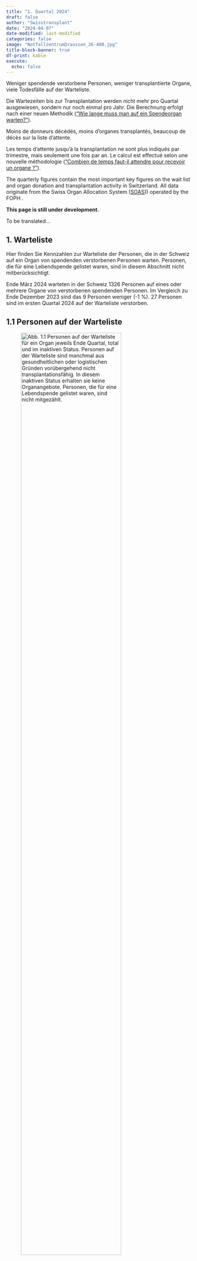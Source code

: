 ```yaml
---
title: "1. Quartal 2024"
draft: false
author: "Swisstransplant"
date: "2024-04-07"
date-modified: last-modified
categories: false
image: "NotfallzentrumDraussen_26-400.jpg"
title-block-banner: true
df-print: kable
execute:
  echo: false
---
```


::: {.content-visible when-profile="de"}
Weniger spendende verstorbene Personen, weniger transplantierte Organe, viele Todesfälle auf der Warteliste.

::: {.callout-warning title="Hinweis"}
Die Wartezeiten bis zur Transplantation werden nicht mehr pro Quartal ausgewiesen, sondern nur noch einmal pro Jahr. Die Berechnung erfolgt nach einer neuen Methodik (["Wie lange muss man auf ein Spendeorgan warten?"](https://data.swisstransplant.org/posts/2024-WL/){target="_blank"}).
:::

:::

::: {.content-visible when-profile="fr"}
Moins de donneurs décédés, moins d’organes transplantés, beaucoup de décès sur la liste d’attente.

::: {.callout-warning title="Remarque"}
Les temps d’attente jusqu’à la transplantation ne sont plus indiqués par trimestre, mais seulement une fois par an. Le calcul est effectué selon une nouvelle méthodologie (["Combien de temps faut-il attendre pour recevoir un organe ?"](https://data.swisstransplant.org/fr/posts/2024-WL/){target="_blank"}).
:::

:::

::: {.content-visible when-profile="en"}
The quarterly figures contain the most important key figures on the wait list and organ donation and transplantation activity in Switzerland. All data originate from the Swiss Organ Allocation System ([SOAS](https://www.bag.admin.ch/bag/de/home/medizin-und-forschung/transplantationsmedizin/transplantieren-von-organen-geweben-Zellen/zuteilung-organe-gewebe-blut-stammzellen/soas.html){target="_blank"})) operated by the FOPH .

::: {.callout-warning title="Please note"}
**This page is still under development.**
:::

::: {.callout-warning title="Please note"}
To be translated...
:::

:::

::: {.content-visible when-profile="de"}
# 1. Warteliste

Hier finden Sie Kennzahlen zur Warteliste der Personen, die in der Schweiz auf ein Organ von spendenden verstorbenen Personen warten. Personen, die für eine Lebendspende gelistet waren, sind in diesem Abschnitt nicht mitberücksichtigt.

::: {.callout-tip title="Das Wichtigste in Kürze"}
Ende März 2024 warteten in der Schweiz 1326 Personen auf eines oder mehrere Organe von verstorbenen spendenden Personen. Im Vergleich zu Ende Dezember 2023 sind das 9 Personen weniger (-1 %). 27 Personen sind im ersten Quartal 2024 auf der Warteliste verstorben.
:::

## 1.1 Personen auf der Warteliste

![**Abb. 1.1** Personen auf der Warteliste für ein Organ jeweils Ende Quartal, total und im inaktiven Status. Personen auf der Warteliste sind manchmal aus gesundheitlichen oder logistischen Gründen vorübergehend nicht transplantationsfähig. In diesem inaktiven Status erhalten sie keine Organangebote. Personen, die für eine Lebendspende gelistet waren, sind nicht mitgezählt.](Fig1.1-de.png){width=80%}

<br>

|Indikator                                   |Letztes Quartal | Veränderung zum Vorquartal    |
|--------------------------------------------|----------------:|-------------------------------:|
|Anzahl Personen auf der Warteliste          |1326             |-9 Personen (-1 %)           |
|Anteil inaktive                             |52 %             |+/- 0 Prozentpunkte          |

::: {.callout-note title="Lesebeispiel"}
Ende letztes Quartal warteten in der Schweiz 1326 Personen auf eines oder mehrere Organe von verstorbenen spendenden Personen. Im Vergleich zum Vorquartal sind das 9 Personen weniger (-1 %). Über die Hälfte (52 %) der Personen auf der Warteliste war im inaktiven Status.
:::

## 1.2 Personen auf der Warteliste nach Organ

![**Abb. 1.2** Personen auf der Warteliste für ein Organ jeweils Ende Quartal, total und nach Organ. Personen, die auf mehr als ein Organ warten, sind bei der Gruppe «Multiorgan» dazugezählt. Personen, die für eine Lebendspende gelistet waren, sind nicht mitgezählt.](Fig1.2-de.png){width=80%}

<br>

|Indikator                                       |Letztes Quartal|    Veränderung zum Vorquartal|
|------------------------------------------------|----------------:|-----------------------------:|
|Anzahl Personen auf der Warteliste (alle)       |1326             |-9 (-1 %)          |           
|Multiorgan                                      |40               |-2 (-5 %)          |
|Herz                                            |43               |+1 (+2 %)          |
|Lunge                                           |42               |-4 (-9 %)          |
|Leber                                           |281              |+13 (+5 %)         |
|Niere                                           |907              |-16 (-2 %)         |
|Pankreas/Inselzellen                            |13               |-1 (-7 %)          |
|Dünndarm                                        |0                |+/- 0              |


::: {.callout-note title="Lesebeispiel"}
Von den 1326 Personen auf der Warteliste wartete die grosse Mehrheit auf eine Niere (907; 68 %) oder eine Leber (281; 21 %). 40 Personen warteten auf mehr als ein Organ.
:::

## 1.3 Ereignisse auf der Warteliste

![**Abb. 1.3** Transplantierte Personen und Personen, die auf der Warteliste verstorben sind. Personen, die für eine Lebendspende gelistet waren beziehungsweise eine Lebendspende erhielten, sind nicht mitgezählt.](Fig1.3-de.png){width=80%}

<br>

|Indikator                              |Letztes Quartal   |Veränderung zum Vorquartal                     |
|---------------------------------------|-------------------:|----------------------------------------------:|
|Anzahl transplantierte Personen        |102                 |-36 (-26 %)                         |
|Anzahl verstorbene Personen            |27                  |+8 (+30 %)                          |


::: {.callout-note title="Lesebeispiel"}
Im letzten Quartal erhielten in der Schweiz 102 Personen eines oder mehrere Organe aus einer Organspende nach dem Tod. 27 Personen sind im ersten Quartal 2024 auf der Warteliste verstorben.
:::

:::

::: {.content-visible when-profile="fr"}
# 1. Liste d'attente

Vous trouverez ici les chiffres clés sur la liste d'attente des personnes en attente d'un organe en Suisse. Les personnes listées pour un don de donneur vivant ne sont pas prises en compte dans cette section.

::: {.callout-tip title="L'essentiel en bref"}
Fin Mars 2024, 1326 personnes attendaient en Suisse un ou plusieurs organes de donneurs décédés. Par rapport à la fin du decembre 2023, cela représente 9 personnes de moins (-1 %). 27 personnes sont décédées sur la liste d'attente au premier trimestre 2024.
:::

## 1.1 Personnes en liste d'attente

![**Fig. 1.1** Personnes en liste d'attente pour un organe à la fin de chaque trimestre, au total et en statut inactif. Parfois, les personnes sur la liste d’attente ne peuvent temporairement pas bénéficier d’une transplantation pour des raisons de santé ou de logistique. Dans cet état inactif, elles ne reçoivent pas d'offres d’organes. Les personnes listées pour un don de donneur vivant ne sont pas inclus.](Fig1.1-fr.png){width=80%}

<br>

|Indicateur                                  |Dernier trimestre |Changement par rapport au trimestre précédent       |
|--------------------------------------------|----------------:|---------------------------------------------------:|
|Nombre de patients en liste d'attente       |1326             |-9 patients (-1 %)                                |
|Part dans état inactif                      |52 %             |+/- 0 points de pourcentage     |

::: {.callout-note title="Exemple de lecture"}
Fin du dernier trimestre, 1326 personnes attendaient en Suisse un ou plusieurs organes de donneurs décédés. Par rapport au trimestre précédent, cela représente 9 personnes de moins (-1 %). Plus de la moitié (52 %) des personnes sur la liste d'attente était classé en inactif.
:::

## 1.2 Personnes en liste d'attente par organe

![**Fig. 1.2** Personnes en liste d'attente pour un organe à la fin de chaque trimestre, au total et par organe. Les personnes en attente de plus d'un organe sont comptées dans le groupe « multi-organes ». Les personnes listées pour un don de donneur vivant ne sont pas inclus.](Fig1.2-fr.png){width=80%}

<br>

|Indicateur                                  |Dernier trimestre      |Changement par rapport au trimestre précédent |
|--------------------------------------------|---------------------:|---------------------------------------------:|
|Nombre de patients en liste d'attente       |1326                  |-9 (-1 %)                            | 
|Multi-organes                               |40                    |-2 (-5 %)                          |
|Cœur                                        |43                    |+1 (+2 %)                          |
|Poumons                                     |42                    |-4 (-9 %)                          |
|Foie                                        |281                   |+13 (+5 %)                         |
|Rein                                        |907                   |-16 (-2 %)                         |
|Pancréas/îlots de Langerhans                |13                    |-1 (-7 %)                           |
|Intestin grêle                              |0                     |+/- 0                                |


::: {.callout-note title="Exemple de lecture"}
Sur les 1326 patients en liste d'attente, la grande majorité attendait un rein (907 ; 68 %) ou un foie (281 ; 21 %). 40 patients attendaient plus d'un organe.
:::

## 1.3 Événements sur la liste d'attente

![**Fig. 1.3** Patients transplantés et patients décédés sur la liste d'attente. Les patients qui étaient sur la liste pour un don de donneur vivant ou qui ont reçu un don de donneur vivant ne sont pas inclus.](Fig1.3-fr.png){width=80%}

|Indicateur                          |Dernier trimestre               |Changement par rapport au trimestre précédent  |
|------------------------------------|------------------------------:|----------------------------------------------:|
|Nombre de patients transplantés     |102                            |-36 (-26 %)                         |
|Nombre de patients décédés          |27                             |+8 (+30 %)                          |

<br>

::: {.callout-note title="Exemple de lecture"}
Au dernier trimestre, 102 patients en Suisse ont reçu un ou plusieurs organes provenant d'un don d'organe après le décès. 27 patients sont décédés sur la liste d'attente.
:::

:::

::: {.content-visible when-profile="en"}
# 1. Wait list

Here you will find key figures on the wait list of people in Switzerland waiting for an organ transplant from deceased donors. People who were listed for a living donation are not included in this section.

::: {.callout-tip title="Most important facts in brief"}
At the end of March 2024, 1326 patients in Switzerland were waiting for one or more organs from deceased donors. Compared to the previous quarter, this is 9 fewer patients (-0.7 %). 27 patients died on the waiting list in the first quarter of 2024.
:::

## 1.1 People on the wait list

![**Fig. 1.1** Translation to be added..](Fig1.1-en.png){width=80%}

<br>


|Indicator                                   |Current quarter  |Change on previous quarter                          |
|--------------------------------------------|----------------:|---------------------------------------------------:|
|Number of patients on wait list             |1326             |-9 patients (-0.7 %)                                |
|Percentage inactive                         |48.8 %           |-1.1 percentage points                              |

## 1.2 People on the wait list by organ

![**Fig. 1.2** Translation to be added..](Fig1.2-en.png){width=80%}

<br>


|Indicator                                   |Current quarter       |Change on previous quarter                    |
|--------------------------------------------|---------------------:|---------------------------------------------:|
|Number of patients on wait list:            |1326                  |-9 patients (-0.7 %)                          |
|Multi-Organ                                 |40                    |-2 patients (-4.8 %)                          |
|Heart                                       |43                    |+1 patient (+2.4 %)                           |
|Lung                                        |42                    |-4 patients (-8.7 %)                          |
|Liver                                       |281                   |+13 patients (+4.9 %)                         |
|Kidney                                      |907                   |-16 patients (-1.7 %)                         |
|Pancreas/islets                             |13                    |-1 patient (-7.1 %)                           |
|Small bowel                                 |0                     |+/- 0 patients                                |


## 1.3 Events on the wait list

![**Fig. 1.3** Translation to be added...](Fig1.3-en.png){width=80%}

<br>

|Indicator                                   |Current quarter        |Change on previous quarter                     |
|--------------------------------------------|----------------------:|----------------------------------------------:|
|Number of patients transplanted             |102                    |-36 patients (-26.1 %)                         |
|Number of patients deceased                 |27                     |+8 patients (+29.6 %)                          |


::: {.callout-note title="Exemple de lecture"}
In the first quarter of 2024, 102 patients in Switzerland received one or more organs from deceased organ donation. 27 patients died on the waiting list.
:::

:::

::: {.content-visible when-profile="de"}

# 2. Organspende

Hier finden Sie Kennzahlen zur Organspende nach dem Tod und zur Organ-Lebendspende in der Schweiz.

::: {.callout-tip title="Das Wichtigste in Kürze"}
Im ersten Quartal 2024 haben in der Schweiz 39 Personen ihre Organe nach dem Tod gespendet. Im Vergleich zum Vorquartal sind das 11 Personen weniger (-22 %). Von den 39 Personen waren 17 (44 %) im Hirntod nach Herz-Kreislauf-Stillstand. 104 Organe von verstorbenen spendenden Personen wurden in der Schweiz transplantiert, das sind 38 weniger (-26.8 %) als im Vorquartal. Mit 2.4 Organen ist auch die durchschnittliche Anzahl transplantierter Organe pro spendende verstorbene Person zurückgegangen, insbesondere bei der Spende im Hirntod nach Herz-Kreislauf-Stillstand (DCD).
:::

## 2.1 Für eine Organspende nach dem Tod freigegebene Personen

![**Abb. 2.1** In der Schweiz von Swisstransplant für die Organspende nach dem Tod freigegebene verstorbene Personen. Eine Person wird freigegeben, wenn bei aussichtloser Prognose eine Zustimmung zur Organspende vorliegt und sie medizinisch für eine Organspende mindestens eines Organs qualifiziert. «Utilisiert» bedeutet, es konnte mindestens ein Organ transplantiert werden. «Effektiv» bedeutet, ein chirurgischer Eingriff mit der Absicht zur Organentnahme zum Zweck einer Transplantation erfolgte, aber kein Organ konnte transplantiert werden. «Nicht utilisiert» bedeutet, es kam nicht zu einem chirurgischen Eingriff mit der Absicht zur Organentnahme zum Zweck einer Transplantation.](Fig2.1-de.png){width=80%}

<br>

|Indikator                               |Letztes Quartal        |Veränderung zum Vorquartal                    |
|----------------------------------------|------------------------:|---------------------------------------------:|
|Anzahl freigegebene Personen            |47                       |-11 Personen (-19 %)                        |
|Anteil Nicht utilisierte                |17 %                     |+3 Prozentpunkte                            |
|Anteil Effektive                        |2 %                      |-1 Prozentpunkte                            |
|Anteil Utilisierte                      |81 %                     |+2 Prozentpunkte                            |


::: {.callout-note title="Lesebeispiel"}
Im letzten Quartal hat Swisstransplant 47 Personen aus der Schweiz für eine Organspende nach dem Tod freigegeben. Das sind 11 weniger als im Vorquartal. Die Utilisierungsrate betrug 81 %.
:::

## 2.2 Spendende verstorbene Personen

![**Abb. 2.2** Spendende verstorbene Personen in der Schweiz. DBD: Spende im Hirntod, DCD: Spende im Hirntod nach Herz-Kreislauf-Stillstand. Als spendende Person gilt jede verstorbene Person, bei der ein chirurgischer Eingriff mit der Absicht zur Organentnahme zum Zweck einer Transplantation erfolgt ist.](Fig2.2-de.png){width=80%}

<br>

|Indikator                                 |Letztes Quartal   |Veränderung zum Vorquartal    |
|------------------------------------------|-------------------:|-----------------------------:|
|Anzahl spendende Personen (alle)          |39                  |-11 (-22 %)        |
|DCD                                       |17 (44 %)           |-7 (-29 %)         |
|DBD                                       |22 (56 %)           |-4 (-15 %)         |

::: {.callout-note title="Lesebeispiel"}
Im letzten Quartal haben in der Schweiz 39 Personen ihre Organe nach dem Tod gespendet. Im Vergleich zum Vorquartal sind das 11 Personen weniger (-22 %). Von den 39 spendenden verstorbenen Personen waren 17 (44 %) im Hirntod nach Herz-Kreislauf-Stillstand (DCD).
:::


## 2.3 Transplantierte Organe von spendenden verstorbenen Personen

![**Abb. 2.3** In der Schweiz transplantierte Organe von spendenden verstorbenen Person (inklusive aus dem Ausland stammende Organe).](Fig2.3-de.png){width=80%}

<br>


|Indikator                                 |Letztes Quartal    |Veränderung zum Vorquartal  |
|------------------------------------------|--------------------:|---------------------------:|
|Anzahl transplantierte Organe (alle)      |104                  |-38 (-27 %)        |
|Herz                                      |9                    |-2         |
|Lunge                                     |11                   |-6         |
|Leber                                     |27                   |-5         |
|Niere                                     |55                   |-22        |
|Pankreas/Inselzellen                      |2                    |-3         |


::: {.callout-note title="Lesebeispiel"}
Im letzten Quartal wurden in der Schweiz 104 Organe von spendenden verstorbenen Person transplantiert. Im Vergleich zum Vorquartal sind das 38 Organe weniger (-27 %).
:::


## 2.4 Transplantierte Organe pro spendende verstorbene Person

![**Abb. 2.4** Durchschnittliche Anzahl transplantierte Organe pro spendende verstorbene Person, Mittelwerte (Standardabweichungen). DBD: Spende im Hirntod, DCD: Spende im Hirntod nach Herz-Kreislauf-Stillstand.](Fig2.4-de.png){width=80%}

<br>


|Indikator                                |Letztes Quartal   |Veränderung zum Vorquartal                    |
|-----------------------------------------|-------------------:|---------------------------------------------:|
|Organe pro spendende Person (alle)       |2.4                 |-0.4                                   |
|DBD                                      |2.8                 |-0.1                                   |
|DCD                                      |2.0                 |-0.7                                   |


::: {.callout-note title="Lesebeispiel"}
Im letzten Quartal wurden in der Schweiz durchschnittlich 2.4 Organe pro spendende verstorbene Person transplantiert. Im Vergleich zum Vorquartal sind das 0.4 Organe weniger. Insbesondere wurden weniger Organe pro spendende verstorbene Person im Hirntod nach Herz-Kreislauf-Stillstand (DCD) transplantiert.
:::

## 2.5 Spendende lebende Personen

![**Abb. 2.5** Spendende lebende Personen in der Schweiz, total und nach Organ. Bei Lebendspenden entspricht die Anzahl spendender Personen gleich der Anzahl transplantierter Organe.](Fig2.5-de.png){width=80%} 

<br>

|Indikator                                   |Letztes Quartal   |Veränderung zum Vorquartal        |
|--------------------------------------------|-------------------:|---------------------------------:|
|Anzahl spendende Personen (alle)            |38                |+2 (+6 %)                       |
|Leber                                       |1 (3 %)           |+/-0                     |
|Niere                                       |37 (97 %)         |+2                       |


::: {.callout-note title="Lesebeispiel"}
Im letzten Quartal haben in der Schweiz 37 lebende Personen eine ihrer Nieren gespendet und 1 Person einen Teil ihrer Leber. Das sind 2 Nieren-Lebendspenden mehr als im Vorquartal.
:::

:::

::: {.content-visible when-profile="fr"}
# 2. Don d'organes
Vous trouverez ici les chiffres clés sur le don d'organes après le décès et le don d'organes de donneurs vivants en Suisse.

::: {.callout-tip title="L'essentiel en bref"}
Au premier trimestre 2024, 39 personnes ont fait don de leurs organes après leur décès en Suisse. Ce sont 11 personnes de moins (-22,0 %) comparé au trimestre précédent. Parmi ces 39 personnes décédées, 17 (43,6 %) étaient en état de mort cérébrale après un arrêt cardio-circulatoire. 104 organes de donneurs décédés ont été transplantés en Suisse, soit 38 de moins (-26,8 %) qu'au trimestre précédent. Avec 2,4 organes, le nombre moyen d'organes transplantés par donneur décédée a également diminué, en particulier pour les dons en état de mort cérébrale après un arrêt cardio-circulatoire (DCD).
:::

## 2.1 Personnes approuvées à faire un don d'organes après le décès

![**Fig. 2.1** Personnes décédées en Suisse et approuvées par Swisstransplant pour le don d'organes après le décès. Une personne est approuvée si, en cas de pronostic sans espoir, elle a donné son consentement au don d'organes et qu'elle est médicalement qualifiée pour le don d'au moins un organe. « Utilisées » signifie qu'au moins un organe a pu être transplanté. « Effectives » signifie qu'une intervention chirurgicale a eu lieu avec l'intention de prélever un organe en vue d'une transplantation, mais qu'aucun organe n'a pu être transplanté. « Non utilisées » signifie qu'il n'y a pas eu d'intervention chirurgicale dans l’intention d’un prélèvement d’organes aux fins d’une transplantation.](Fig2.1-fr.png){width=80%}

<br>

|Indicateur                               |Dernier trimestre        | Changement par rapport au trimestre précédent |
|-----------------------------------------|-----------------------:|----------------------------------------------:|
|Nombre de personnes approuvées           |47                      |-11 personnes (-19 %)                        |
|Proportion de personnes non utilisées    |17 %                    |+3 Points de pourcentage                     |
|Proportion de personnes effectives       |2 %                     |-1 Points de pourcentage                     |
|Proportion de personnes utilisées        |81 %                    |-2 Points de pourcentage                     |


::: {.callout-note title="Exemple de lecture"}
Au dernier trimestre, Swisstransplant a approuvé 47 personnes en Suisse pour un don d'organe après le décès. Ce sont 11 de moins qu'au trimestre précédent. Le taux d'utilisation était de 81 %.
:::

## 2.2 Donneurs décédés

![**Fig. 2.2** 	Donneurs décédés en Suisse. DBD: don en état de mort cérébrale, DCD: don en état de mort cérébrale après un arrêt cardio-circulatoire. Est considérée comme donneur toute personne décédée qui a subi une intervention chirurgicale dans l’intention d’un prélèvement d’organes aux fins d’une transplantation.](Fig2.2-fr.png){width=80%}

<br>

|Indicateur                                  |Dernier trimestre       |Changement par rapport au trimestre précédent |
|--------------------------------------------|----------------------:|---------------------------------------------:|
|Nombre de donneurs (tous)                   |39                     |-11 (-22 %)                       |
|DCD                                         |17 (44 %)              |-7 (-29 %)                        |
|DBD                                         |22 (56 %)              |-4 (+15 %)                        |


::: {.callout-note title="Exemple de lecture"}
Au dernier trimestre, 39 personnes ont fait don de leurs organes après leur décès en Suisse. Par rapport au trimestre précédent, cela représente 11 personnes de moins (-22 %). Parmi ces 39 personnes décédées, 17 (44 %) étaient en état de mort cérébrale après un arrêt cardio-circulatoire.
:::

## 2.3 Organes transplantés de donneurs décédés

![**Fig 2.3** Organes transplantés en Suisse de donneurs décédés (incluant les organes provenant de l'étranger), total et par organe.](Fig2.3-fr.png){width=80%}

<br>

|Indicateur                                  |Dernier trimestre       |Changement par rapport au trimestre précédent |
|--------------------------------------------|----------------------:|---------------------------------------------:|
|Nombre d'organes transplantés (tous)        |104                    |-38 (-27 %)                         |
|Cœur                                        |9                      |-2                          |
|Poumons                                     |2                      |-3                          |
|Foie                                        |27                     |-5                          |
|Reins                                       |55                     |-22                         |
|Pancréas/îlots de Langerhans                |2                      |+/-0                        |


::: {.callout-note title="Exemple de lecture"}
Au dernier trimestre, 104 organes ont été transplantés en Suisse de donneurs décédés. Par rapport au trimestre précédent, cela représente 38 organes de moins (-26.7 %).
:::

## 2.4 Organes transplantés par donneur décédé

![**Fig 2.4** Nombre d’organes transplantés par donneur décédé (moyenne et écart-type). DBD: don en état de mort cérébrale, DCD: don en état de mort cérébrale après un arrêt cardio-circulatoire.](Fig2.4-fr.png){width=80%}

<br>

|Indicateur                               |Dernier trimestre    |Changement par rapport au trimestre précédent |
|-----------------------------------------|-------------------:|---------------------------------------------:|
|Organes par donneur (tous      )         |2.4                 |-0.4                                   |
|DBD                                      |2.8                 |-0.1                                   |
|DCD                                      |2.0                 |-0.7                                   |

::: {.callout-note title="Exemple de lecture"}
Au dernier trimestre, 2,4 organes ont été transplantés en moyenne en Suisse par donneur décédé. Par rapport au trimestre précédent, cela représente 0,4 organe de moins. En particulier, moins d'organes ont été transplantés par donneur décédé en état de mort cérébrale après un arrêt cardio-circulatoire.
:::

## 2.5 Donneurs vivants

![**Fig 2.5** Donneurs vivants en Suisse, au total et par organe. Pour les dons de donneurs vivants, le nombre de donneurs est égal au nombre d'organes transplantés.](Fig2.5-fr.png){width=80%}

<br>

|Indicateur                                  |Dernier trimestre     |Changement par rapport au trimestre précédent |
|--------------------------------------------|--------------------:|---------------------------------------------:|
|Nombre de donneurs vivants (tous)           |38                   |+2 (+6 %)                                  |
|Foie                                        |1 (3 %)              |+/-0                                |
|Rein                                        |37 (97 %)            |+2                                  |


::: {.callout-note title="Exemple de lecture"}
Au premier trimestre 2024, 38 personnes vivantes en Suisse ont donnée un de leurs reins et 1 personne a donnée une partie de leur foie. Cela représente 2 dons de reins de plus par rapport au trimestre précédent.
:::


:::

::: {.content-visible when-profile="en"}
# 2. Organ donation

## 2.1 People approved for deceased organ donation

![**Fig. 2.1** Translation...](Fig2.1-en.png){width=80%}

## 2.2 Deceased donors

![**Fig. 2.2** Translation...](Fig2.2-en.png){width=80%}

## 2.3 Organs transplanted from deceased donors

![**Fig. 2.3** Organs transplanted in Switzerland from deceased donors, including organs from deceased donors abroad.](Fig2.3-en.png){width=80%}

## 2.4 Organs transplanted per deceased donor

![**Fig. 2.4** Translation needed...](Fig2.4-en.png){width=80%}

## 2.5 Living donors

![**Fig 2.5** Translation to be added...](Fig2.5-en.png){width=80%}

:::


::: {.content-visible when-profile="de"}
# 3. Transplantationen

Hier finden Sie Kennzahlen zu Personen, die ein Organ von einer spendenden verstorbenen Person erhielten. Einerseits sind dies Personen in der Schweiz, die ein Organ von einer spendenden verstorbenen Person aus der Schweiz oder aus dem Ausland erhielten. Andererseits sind dies Personen im Ausland, die ein Organ von einer verstorbenen Person aus der Schweiz erhielten, wenn in der Schweiz für ein Organ keine passende Person gefunden werden konnte. Kennzahlen zur Lebendspende von Niere und Leber finden Sie unter 2.5.

::: {.callout-tip title="Das Wichtigste in Kürze"}
Im ersten Quartal 2024 erhielten in der Schweiz 102 Personen eines oder mehrere Organe von spendenen verstorbenen Personen. Im Vergleich zum Vorquartal sind das 36 Transplantationen (rund 26 %) weniger. Von den 102 Personen erhielten 9 Personen ein Organ aus dem Ausland.
:::

## 3.1 In der Schweiz transplantierte Personen

![**Abb. 3.1** Transplantierte Personen in der Schweiz, die ein Organ von einer spendenden verstorbenen Person erhielten, total und nach Art der Transplantation. «Multiorgan» bedeutet, eine Person erhielt mehr als ein Organ gleichzeitig. Organe von spendenden verstorbenen Personen aus dem Ausland sind miteingerechnet, Organe aus Lebendspenden sind nicht miteingerechnet.](Fig3.1-de.png){width=80%}

<br>

|Indikator                                    |Letztes Quartal     |Veränderung zum Vorquartal              |
|---------------------------------------------|---------------------:|---------------------------------------:|
|Anzahl transplantierte Personen (alle)       |102                   |-36 (-26 %)                  |
|Multiorgan                                   |2                     |-2                   |
|Herz                                         |9                     |-2                    |
|Lunge                                        |11                    |-6                    |
|Leber                                        |27                    |-5                    |
|Niere                                        |53                    |-20                   |
|Pankreas/Inselzellen                         |0                     |+/-0                  |


::: {.callout-note title="Lesebeispiel"}
Im letzten Quartal erhielten in der Schweiz 102 Personen eines oder mehrere Organe von spendenden verstorbenen Personen. Im Vergleich zum Vorquartal sind das 36 Transplantationen weniger(-26 %). Im ersten Quartal erhielten 2 Personen je eine Niere und eine Bauchspeicheldrüse (Pankreas).
:::

## 3.2 In der Schweiz transplantierte Personen mit Organen aus dem Ausland

![**Abb. 3.2** Transplantierte Personen in der Schweiz, die ein Organ von einer spendenden verstorbenen Person aus dem Ausland erhielten, total und nach Art der Transplantation.](Fig3.2-de.png){width=80%}

<br>

|Indikator                                      |Letztes Quartal       |Veränderung zum Vorquartal              |
|-----------------------------------------------|-----------------------:|-------------------------------------:|
|Anzahl transplantierte Personen mit Organen aus dem Ausland |9          |-3 (-25 %)                   |


::: {.callout-note title="Lesebeispiel"}
Im letzten Quartal erhielten in der Schweiz 9 Personen Organe von spendenden verstorbenen Personen aus dem Ausland. Im Vergleich zum Vorquartal sind das 3 Transplantationen weniger (-25 %).
:::

## 3.3 Im Ausland transplantierte Organe

![**Abb. 3.3** Im Ausland transplantierte Organe von einer spendenden verstorbenen Person aus der Schweiz, total und nach Art der Transplantation.](Fig3.3-de.png){width=80%}

<br>

|Indikator                                         |Letztes Quartal     |Veränderung zum Vorquartal            |
|--------------------------------------------------|-------------------:|---------------------------------------:|
|Anzahl transplantierte Organe im Ausland          |0                   |-9 (-100 %)                  |

::: {.callout-note title="Lesebeispiel"}
Im letzten Quartal wurden im Ausland keine Organe von spendenden verstorbenen Personen aus der Schweiz transplantiert. Im Vorquartal waren es 9 Organe.
:::

## 3.4 Herztransplantationen

![**Abb. 3.4** Herztransplantationen in der Schweiz, aufgeteilt nach DBD- und DCD-Spende. Multiorgantransplantationen sind mitgezählt. DBD: Spende im Hirntod, DCD: Spende im Hirntod nach Herz-Kreislauf-Stillstand.](Fig3.4-de.png){width=80%}

<br>

|Indikator                                   |Letztes Quartal         |Veränderung zum Vorquartal            |
|--------------------------------------------|-----------------------:|---------------------------------------:|
|Anzahl Herztransplantationen (alle)         |9                       |-2 (-18 %)          |
|DCD                                         |1 (11 %)                |-1            |
|DBD                                         |8 (89 %)                |-1            |

::: {.callout-note title="Lesebeispiel"}
Im letzten Quartal erhielten in der Schweiz 9 Personen eine Herztransplantation. Im Vergleich zum Vorquartal sind das 2 Herztransplantationen weniger (-18 %).
:::

## 3.5 Lungentransplantationen

![**Abb. 3.5** Lungentransplantationen in der Schweiz, aufgeteilt nach DBD- und DCD-Spende. Multiorgantransplantationen sind mitgezählt. DBD: Spende im Hirntod, DCD: Spende im Hirntod nach Herz-Kreislauf-Stillstand. ](Fig3.5-de.png){width=80%}

<br>

|Indikator                                   |Letztes Quartal        |Veränderung zum Vorquartal              |
|--------------------------------------------|------------------------:|---------------------------------------:|
|Anzahl Lungentransplantationen (alle)       |11                       |-6 (-35 %)          |
|DCD                                         |3 (27 %)                 |-3          |
|DBD                                         |8 (73 %)                 |-3          |

::: {.callout-note title="Lesebeispiel"}
Im letzten Quartal erhielten in der Schweiz 11 Personen eine Lungentransplantation. Im Vergleich zum Vorquartal sind das 6 Lungentransplantationen weniger (-35 %).
:::

## 3.6 Lebertransplantationen

![**Abb. 3.6** Lebertransplantationen in der Schweiz aus einer Organspende nach dem Tod, aufgeteilt nach DBD- und DCD-Spende. Multiorgantransplantationen sind mitgezählt. DBD: Spende im Hirntod, DCD: Spende im Hirntod nach Herz-Kreislauf-Stillstand. ](Fig3.6-de.png){width=80%}

<br>

|Indikator                                   |Letztes Quartal         |Veränderung zum Vorquartal            |
|--------------------------------------------|-----------------------:|---------------------------------------:|
|Anzahl Lebertransplantationen (alle)        |27                      |-5 (-16 %)          |
|DCD                                         |7 (26 %)                |-4           |
|DBD                                         |20 (74 %)               |-1           |

::: {.callout-note title="Lesebeispiel"}
Im letzten Quartal erhielten in der Schweiz 27 Personen eine Lebertransplantation aus einer Organspende nach dem Tod. Im Vergleich zum Vorquartal sind das 5 Lebertransplantationen weniger (-16 %).
:::

## 3.7 Nierentransplantationen

![**Abb. 3.7** Nierentransplantationen in der Schweiz aus einer Organspende nach dem Tod, aufgeteilt nach DBD- und DCD-Spende. Multiorgantransplantationen sind mitgezählt. DBD: Spende im Hirntod, DCD: Spende im Hirntod nach Herz-Kreislauf-Stillstand.](Fig3.7-de.png){width=80%}

<br>

|Indikator                                   |Letztes Quartal       |Veränderung zum Vorquartal              |
|--------------------------------------------|-----------------------:|---------------------------------------:|
|Anzahl Nierentransplantationen (alle)       |55                      |-22 (-29 %)         |
|DCD                                         |24 (44 %)               |-18         |
|DBD                                         |31 (56 %)               |-4          |


::: {.callout-note title="Lesebeispiel"}
Im letzten Quartal erhielten in der Schweiz 55 Personen eine Nierentransplantation aus einer Organspende nach dem Tod. Im Vergleich zum Vorquartal sind das 22 Nierentransplantationen weniger (-29 %).
:::

## 3.8 Pankreas/Inselzellen-Transplantationen

![**Abb. 3.8** Pankreas/Inselzellen-Transplantationen in der Schweiz, aufgeteilt nach DBD- und DCD-Spende. Multiorgantransplantationen sind mitgezählt. DBD: Spende im Hirntod, DCD: Spende im Hirntod nach Herz-Kreislauf-Stillstand.](Fig3.8-de.png){width=80%}

<br>

|Indikator                                             |Letztes Quartal          |Veränderung zum Vorquartal  |
|------------------------------------------------------|------------------------:|-----------------------------:|
|Anzahl Pankreas-/Inselzellen-Transplantationen (alle) |2                        |-3 (-60 %)|
|DCD                                                   |1 (50 %)                 |-1        |
|DBD                                                   |1 (50 %)                 |-2        |

::: {.callout-note title="Lesebeispiel"}
Im letzten Quartal erhielten in der Schweiz 2 Personen eine Pankreas/Inselzellen-Transplantation. Im Vergleich zum Vorquartal sind das 3 Transplantationen weniger (-60 %).
:::


:::

::: {.content-visible when-profile="fr"}
# 3. Transplantations

Vous trouverez ici les chiffres clés sur les patients qui ont reçu un organe d'un donneur décédé. Il s'agit d'une part de patients Suisse qui ont reçu un organe d'un donneur décédé en Suisse ou à l'étranger. D'autre part, il s'agit de personnes à l'étranger qui ont reçu un organe d'une personne décédée en Suisse, lorsqu'aucune personne compatible n'a pu être trouvée en Suisse. Vous trouverez les chiffres clés concernant le don de rein et de foie par des donneurs vivants au point 2.5.

::: {.callout-tip title="L'essentiel en bref"}
Au premier trimestre 2024, 102 personnes ont reçu en Suisse un ou plusieurs organes de donneurs décédées. Par rapport au trimestre précédent, cela représente 36 transplantations de moins (environ 26 %). Parmi les 102 patients, 9 ont reçu un organe provenant de l'étranger.
:::

## 3.1 Patients transplantés en Suisse

![**Fig. 3.1** Patients transplantés en Suisse qui ont reçu un organe d'un donneur décédé, au total et par type de transplantation. « Multi-organes » signifie qu'un patient a reçu plus d'un organe à la fois. Les organes de donneurs décédés provenant de l'étranger sont inclus, les organes provenant de donneurs vivants ne sont pas inclus.](Fig3.1-fr.png){width=80%}

<br>

|Indicateur                               |Dernier trimestre      | Changement par rapport au trimestre précédent |
|-----------------------------------------|---------------------:|----------------------------------------------:|
|Nombre de patients transplantés (tous)   |102                   |-36 (-26 %)                         |
|Multi-organes                            |2                     |-2                   |
|Cœur                                     |9                     |-2                   |
|Poumons                                  |11                    |-6                   |
|Foie                                     |27                    |-5                   |
|Reins                                    |53                    |-20                  |
|Pancréas/îlots de Langerhans             |0                     |+/-0                 |


::: {.callout-note title="Exemple de lecture"}
Au dernier trimestre, 102 personnes ont reçu en Suisse un ou plusieurs organes de donneurs décédés. Par rapport au trimestre précédent, cela représente 36 transplantations de moins (-26 %). Au premier trimestre, 2 personnes ont reçu un rein et un pancréas (transplantation multi-organes).
:::

## 3.2 Patients transplantés en Suisse avec des organes de l'étranger

![**Fig. 3.2** Patients transplantés en Suisse qui ont reçu un organe d'un donneur décédée de l'étranger, total et par type de transplantation.](Fig3.2-fr.png){width=80%}

<br>

|Indicateur                                     |Dernier trimestre   |Changement par rapport au trimestre précédent |
|-----------------------------------------------|-----------------------:|----------------------------------------:|
|Nombre de patients transplantés avec des organes provenant de l'étranger |9 |-3 (-25 %)                |

::: {.callout-note title="Exemple de lecture"}
Au dernier trimestre, 9 patients ont reçu en Suisse des organes provenant de donneurs décédés à l'étranger. Par rapport au trimestre précédent, cela représente 3 transplantations de moins (-25 %).
:::

## 3.3 Organes transplantés à l'étranger

![**Fig. 3.3** Organes transplantés à l'étranger d'un donneur décédée en Suisse, total et par type de transplantation.](Fig3.3-fr.png){width=80%}

<br>

|Indicateur                                       |Dernier trimestre    |Changement par rapport au trimestre précédent |
|-------------------------------------------------|-------------------:|---------------------------------------:|
|Nombre d'organes transplantés à l'étranger       |0                   |-9 (-100 %)                  |

::: {.callout-note title="Exemple de lecture"}
Au dernier trimestre, aucun organe provenant de donneurs décédés en Suisse a été transplanté à l'étranger. Au trimestre précédent, il s'agissait de 9 organes.
:::

## 3.4 Transplantations du cœur

![**Fig. 3.4** Transplantations du cœur en Suisse, réparties en dons DBD et DCD. Les transplantations combinées sont inclus. DBD : donneurs en état de mort cérébrale, DCD : donneurs en état de mort cérébrale après un arrêt cardio-circulatoire.](Fig3.4-fr.png){width=80%}

<br>

|Indicateur                                  |Dernier trimestre    |Changement par rapport au trimestre précédent |
|--------------------------------------------|-----------------------:|---------------------------------------:|
|Nombre de transplantations du coeur         |9                       |-2 (-18 %)          |
|DCD                                         |1 (11 %)              |-1            |
|DBD                                         |8 (89 %)              |-1            |

::: {.callout-note title="Exemple de lecture"}
Au dernier trimestre, 9 personnes ont reçu une transplantation cardiaque en Suisse. Par rapport au trimestre précédent, cela représente 2 transplantations cardiaques de moins (-18 %).
:::

## 3.5 Transplantations de poumons

![**Fig. 3.5** Transplantations de poumons en Suisse, réparties en dons DBD et DCD. Les transplantations combinées sont inclus DBD : donneurs en état de mort cérébrale, DCD : donneurs en état de mort cérébrale après un arrêt cardio-circulatoire.](Fig3.5-fr.png){width=80%}

<br>

|Indicateur                                  |Dernier trimestre    |Changement par rapport au trimestre précédent |
|--------------------------------------------|------------------------:|---------------------------------------:|
|Nombre de transplantations de poumons       |11                       |-6 (-35 %)          |
|DCD                                         |3 (27 %)               |-3          |
|DBD                                         |8 (73 %)               |-3          |

::: {.callout-note title="Exemple de lecture"}
Au dernier trimestre, 11 personnes ont reçu une transplantation pulmonaires en Suisse. Par rapport au trimestre précédent, cela représente 6 transplantations pulmonaires de moins (-35 %).
:::

## 3.6 Transplantations du foie

![**Fig. 3.6** Transplantations du foie des donneurs decédés en Suisse, réparties en dons DBD et DCD. Les transplantations combinées sont inclus. DBD : donneurs en état de mort cérébrale, DCD : donneurs en état de mort cérébrale après un arrêt cardio-circulatoire.](Fig3.6-fr.png){width=80%}

<br>

|Indicateur                                  |Dernier trimestre    |Changement par rapport au trimestre précédent |
|--------------------------------------------|-----------------------:|---------------------------------------:|
|Nombre de transplantations du foie (tous)   |27                      |-5 (-16 %)          |
|DCD                                         |7 (26 %)                       |-4          |
|DBD                                         |20 (74 %)                      |-1           |

::: {.callout-note title="Exemple de lecture"}
Au dernier trimestre, 27 personnes ont reçu une transplantation hépatique en Suisse, provenant d'un don d'organe après le décès. Par rapport au trimestre précédent, cela représente 5 transplantations hépatiques de moins (-16 %).
:::

## 3.7 Transplantations de reins

![**Fig. 3.7** Transplantations de reins de donneurs décédés en Suisse, réparties en dons DBD et DCD. Les transplantations combinées sont inclus. DBD : donneurs en état de mort cérébrale, DCD : donneurs en état de mort cérébrale après un arrêt cardio-circulatoire.](Fig3.7-fr.png){width=80%}

<br>

|Indicateur                                  |Dernier trimestre    |Changement par rapport au trimestre précédent |
|--------------------------------------------|-----------------------:|---------------------------------------:|
|Nombre de transplantations de reins (tous)  |55                      |-22 (-29 %)         |
|DCD                                         |24 (44 %)               |-18         |
|DBD                                         |31 (56 %)               |-4          |


::: {.callout-note title="Exemple de lecture"}
Au dernier trimestre, 55 personnes ont reçu une transplantation rénale en Suisse, provenant d'un don d'organe après le décès. Par rapport au trimestre précédent, cela représente 22 transplantations rénales de moins (-29 %).
:::

## 3.8 Transplantations de pancréas et d’îlots de Langerhans

![**Fig. 3.8** Transplantations de pancréas et d’îlots, réparties en dons DBD et DCD. Les transplantations combinées sont inclus. DBD : donneurs en état de mort cérébrale, DCD : donneurs en état de mort cérébrale après un arrêt cardio-circulatoire.](Fig3.8-fr.png){width=80%}

<br>

|Indicateur                                  |Dernier trimestre    |Changement par rapport au trimestre précédent |
|------------------------------------------------------|------------------------:|-----------------------------:|
|Nombre de transplantations de pancréas et d’îlots (tous) |2                     |-3 (-60 %)  |
|DCD                                                   |1 (50 %)                 |-1          |
|DBD                                                   |1 (50 %)                 |-2          |

::: {.callout-note title="Exemple de lecture"}
Au dernier trimestre, 2 personnes ont reçu une transplantation de pancréas/d’îlots en Suisse. Par rapport au trimestre précédent, cela représente 3 transplantations de moins (-60 %).
:::

:::

::: {.content-visible when-profile="en"}
# 3. Transplants

## 3.1 Patients transplanted in Switzerland

![**Fig. 3.1** Translation needed...](Fig3.1-en.png){width=80%}
## 3.2 Patients transplanted in Switzerland with organs from abroad

![**Fig. 3.2** Translation needed...](Fig3.2-en.png){width=80%}

## 3.3 Patients transplanted abroad

![**Fig. 3.3** Translation needed...](Fig3.3-en.png){width=80%}

## 3.4 Heart transplants

![*Fig. 3.4** Translation needed...](Fig3.4-en.png){width=80%}

## 3.5 Lung transplants

![**Fig. 3.5** Translation needed..](Fig3.5-en.png){width=80%}

## 3.6 Liver transplants

![*Fig. 3.6** Translation needed...](Fig3.6-en.png){width=80%}

## 3.7 Kidney transplants

![**Fig. 3.7** Translation needed...](Fig3.7-en.png){width=80%}

## 3.8 Pancreas/islet cell transplants

![**Fig. 3.8** Translation needed...](Fig3.8-en.png){width=80%}
:::